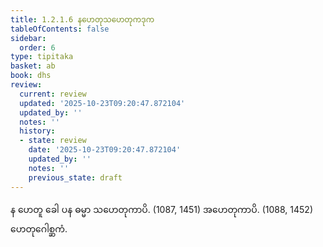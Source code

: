 ```yaml
---
title: 1.2.1.6 နဟေတုသဟေတုကဒုက
tableOfContents: false
sidebar:
  order: 6
type: tipitaka
basket: ab
book: dhs
review:
  current: review
  updated: '2025-10-23T09:20:47.872104'
  updated_by: ''
  notes: ''
  history:
  - state: review
    date: '2025-10-23T09:20:47.872104'
    updated_by: ''
    notes: ''
    previous_state: draft
---
```



<ReviewStatus review={frontmatter.review} showDetails={true} />

<HypothesisAnnotation frontmatter={frontmatter} />

<DynamicBreadcrumb />

<Division number="28" book="dhs" e="ch" v="29" p="6">

<Paragraph number="79" book="dhs">
န ဟေတူ ခေါ ပန ဓမ္မာ သဟေတုကာပိ. (<Emphasis>1087, 1451</Emphasis>)
</Paragraph>

<Paragraph number="80" book="dhs">
အဟေတုကာပိ. (<Emphasis>1088, 1452</Emphasis>)

</Paragraph>
</Division>

<Paragraph number="81" type="center" book="dhs">
ဟေတုဂေါစ္ဆကံ.
</Paragraph>